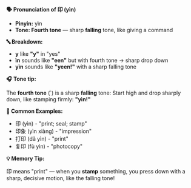 **🗣️ Pronunciation of 印 (yìn)**

- **Pinyin:** yìn
- **Tone: Fourth tone** — sharp **falling** tone, like giving a command

**🔤 Breakdown:**

- **y** like **"y"** in "yes"
- **ìn** sounds like **"een"** but with fourth tone → sharp drop down
- **yìn** sounds like **"yeen!"** with a sharp falling tone

**🎧 Tone tip:**

The **fourth tone** (`) is a sharp **falling** tone: Start high and drop sharply down, like stamping
firmly: **"yìn!"**

**📝 Common Examples:**

- 印 (yìn) - "print; seal; stamp"
- 印象 (yìn xiàng) - "impression"
- 打印 (dǎ yìn) - "print"
- 复印 (fù yìn) - "photocopy"

**💡 Memory Tip:**

印 means "print" — when you **stamp** something, you press down with a sharp, decisive motion, like
the falling tone!
